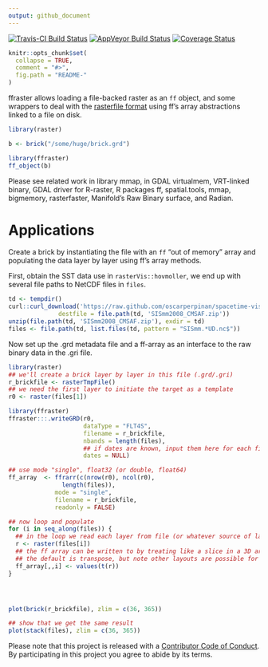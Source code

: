 ```yaml
---
output: github_document
---
```


<!-- README.md is generated from README.Rmd. Please edit that file -->


[![Travis-CI Build Status](https://travis-ci.org/mdsumner/ffraster.svg?branch=master)](https://travis-ci.org/mdsumner/ffraster)
[![AppVeyor Build Status](https://ci.appveyor.com/api/projects/status/github/mdsumner/ffraster?branch=master&svg=true)](https://ci.appveyor.com/project/mdsumner/ffraster)
[![Coverage Status](https://img.shields.io/codecov/c/github/mdsumner/ffraster/master.svg)](https://codecov.io/github/mdsumner/ffraster?branch=master)


```r
knitr::opts_chunk$set(
  collapse = TRUE,
  comment = "#>",
  fig.path = "README-"
)
```


ffraster allows loading a file-backed raster as an `ff` object, and some wrappers to deal with the [rasterfile format](https://cran.r-project.org/web/packages/raster/vignettes/rasterfile.pdf) using ff's array abstractions linked to a file on disk.  

```r
library(raster)

b <- brick("/some/huge/brick.grd")

library(ffraster)
ff_object(b)

```

Please see related work in library mmap, in GDAL virtualmem, VRT-linked binary, GDAL driver for R-raster, R packages ff, spatial.tools, mmap,  bigmemory, rasterfaster, Manifold's Raw Binary surface, and Radian. 



# Applications

Create a brick by instantiating the file with an `ff` "out of memory" array and populating the data layer by layer using ff's array methods. 

First, obtain the SST data use in `rasterVis::hovmoller`, we end up with several file paths to NetCDF files in `files`. 

```r
td <- tempdir()
curl::curl_download('https://raw.github.com/oscarperpinan/spacetime-vis/master/data/SISmm2008_CMSAF.zip',
              destfile = file.path(td, 'SISmm2008_CMSAF.zip'))
unzip(file.path(td, 'SISmm2008_CMSAF.zip'), exdir = td)
files <- file.path(td, list.files(td, pattern = "SISmm.*UD.nc$"))
```

Now set up the .grd metadata file and a ff-array as an interface to the raw binary data in the .gri file. 

```r
library(raster)
## we'll create a brick layer by layer in this file (.grd/.gri)
r_brickfile <- rasterTmpFile()
## we need the first layer to initiate the target as a template
r0 <- raster(files[1])

library(ffraster)
ffraster:::.writeGRD(r0, 
                     dataType = "FLT4S", 
                     filename = r_brickfile, 
                     nbands = length(files), 
                     ## if dates are known, input them here for each file
                     dates = NULL)  

## use mode "single", float32 (or double, float64)
ff_array  <- ffrarr(c(nrow(r0), ncol(r0), 
               length(files)), 
             mode = "single", 
             filename = r_brickfile, 
             readonly = FALSE)

## now loop and populate
for (i in seq_along(files)) {
  ## in the loop we read each layer from file (or whatever source of layers we have)
  r <- raster(files[i])
  ## the ff array can be written to by treating like a slice in a 3D array
  ## the default is transpose, but note other layouts are possible for rasterfile and in ff
  ff_array[,,i] <- values(t(r))
}




plot(brick(r_brickfile), zlim = c(36, 365))

## show that we get the same result
plot(stack(files), zlim = c(36, 365))

```


Please note that this project is released with a [Contributor Code of Conduct](CONDUCT.md). By participating in this project you agree to abide by its terms.
